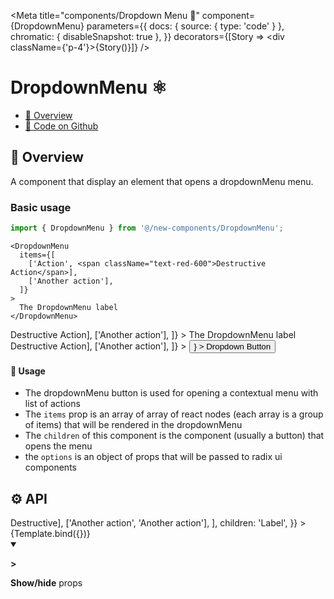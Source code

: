 

<Meta
  title="components/Dropdown Menu 🧬"
  component={DropdownMenu}
  parameters={{
    docs: { source: { type: 'code' } },
    chromatic: { disableSnapshot: true },
  }}
  decorators={[Story => <div className={'p-4'}>{Story()}</div>]}
/>

# DropdownMenu ⚛️

- [🧰 Overview](#-overview)
- [🐙 Code on Github](https://github.com/hasura/graphql-engine-mono/tree/main/console/src/new-components/DropdownMenu/DropdownMenu.tsx)

## 🧰 Overview

A component that display an element that opens a dropdownMenu menu.

### Basic usage

```ts
import { DropdownMenu } from '@/new-components/DropdownMenu';
```

```tsx
<DropdownMenu
  items={[
    ['Action', <span className="text-red-600">Destructive Action</span>],
    ['Another action'],
  ]}
>
  The DropdownMenu label
</DropdownMenu>
```

<Canvas>
  <Story name="Overview">
    <div>
      <DropdownMenu
        items={[
          ['Action', <span className="text-red-600">Destructive Action</span>],
          ['Another action'],
        ]}
      >
        The DropdownMenu label
      </DropdownMenu>
    </div>
  </Story>
</Canvas>

<Canvas>
  <Story name="Dropdown Button">
    <div>
      <DropdownMenu
        items={[
          ['Action', <span className="text-red-600">Destructive Action</span>],
          ['Another action'],
        ]}
      >
        <Button
          iconPosition="end"
          icon={
            <FaChevronUp className="transition-transform group-radix-state-open:rotate-180" />
          }
        >
          Dropdown Button
        </Button>
      </DropdownMenu>
    </div>
  </Story>
</Canvas>

#### 🚦 Usage

- The dropdownMenu button is used for opening a contextual menu with list of actions
- The `items` prop is an array of array of react nodes (each array is a group of items) that will be rendered in the dropdownMenu
- The `children` of this component is the component (usually a button) that opens the menu
- the `options` is an object of props that will be passed to radix ui components

## ⚙️ API


<Canvas>
  <Story
    name="API playground"
    args={{
      items: [
        ['Action', <span className="text-red-600">Destructive</span>],
        ['Another action', 'Another action'],
      ],
      children: 'Label',
    }}
  >
    {Template.bind({})}
  </Story>
</Canvas>

<details open>
  <summary className="mdx-collapsible-section">
    <p className="mdx-collapsible-section__chevron">
      <strong>&gt;</strong>
    </p>
    <p className="mdx-collapsible-section__label">
      <strong>Show/hide</strong> props
    </p>
  </summary>
  <ArgsTable story="API playground" />
</details>
